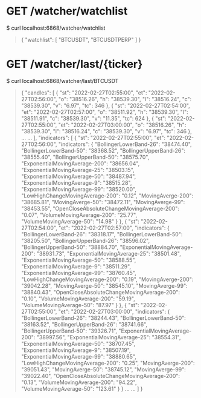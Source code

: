 
# GET /watcher/watchlist
$ curl localhost:6868/watcher/watchlist

> {
>   "watchlist": [
>     "BTCUSDT", "BTCUSDTPERP"
>   ]
> }


# GET /watcher/last/{ticker}
$ curl localhost:6868/watcher/last/BTCUSDT

> {
>   "candles": [
>     {
>       "st": "2022-02-27T02:55:00",
>       "et": "2022-02-27T02:56:00",
>       "o": "38516.26",
>       "h": "38539.30",
>       "l": "38516.24",
>       "c": "38539.30",
>       "v": "6.97",
>       "tc": 346
>     },
>     {
>       "st": "2022-02-27T02:54:00",
>       "et": "2022-02-27T02:57:00",
>       "o": "38511.92",
>       "h": "38539.30",
>       "l": "38511.91",
>       "c": "38539.30",
>       "v": "11.35",
>       "tc": 624
>     },
>     {
>       "st": "2022-02-27T02:55:00",
>       "et": "2022-02-27T03:00:00",
>       "o": "38516.26",
>       "h": "38539.30",
>       "l": "38516.24",
>       "c": "38539.30",
>       "v": "6.97",
>       "tc": 346
>     },
>     ...
>     ...
>   ],
>   "indicators": [
>     {
>       "st": "2022-02-27T02:55:00",
>       "et": "2022-02-27T02:56:00",
>       "indicators": {
>         "BollingerLowerBand-26": "38474.40",
>         "BollingerLowerBand-50": "38368.52",
>         "BollingerUpperBand-26": "38555.40",
>         "BollingerUpperBand-50": "38575.70",
>         "ExponentialMovingAverage-200": "38656.04",
>         "ExponentialMovingAverage-25": "38503.15",
>         "ExponentialMovingAverage-50": "38487.94",
>         "ExponentialMovingAverage-9": "38515.28",
>         "ExponentialMovingAverage-99": "38520.00",
>         "LowHighChangeMovingAverage-200": "0.12",
>         "MovingAverge-200": "38685.81",
>         "MovingAverge-50": "38472.11",
>         "MovingAverge-99": "38453.55",
>         "OpenCloseAbsoluteChangeMovingAverage-200": "0.07",
>         "VolumeMovingAverage-200": "25.77",
>         "VolumeMovingAverage-50": "14.98"
>       }
>     },
>     {
>       "st": "2022-02-27T02:54:00",
>       "et": "2022-02-27T02:57:00",
>       "indicators": {
>         "BollingerLowerBand-26": "38318.17",
>         "BollingerLowerBand-50": "38205.50",
>         "BollingerUpperBand-26": "38596.02",
>         "BollingerUpperBand-50": "38884.70",
>         "ExponentialMovingAverage-200": "38931.73",
>         "ExponentialMovingAverage-25": "38501.48",
>         "ExponentialMovingAverage-50": "38588.55",
>         "ExponentialMovingAverage-9": "38511.29",
>         "ExponentialMovingAverage-99": "38760.45",
>         "LowHighChangeMovingAverage-200": "0.19",
>         "MovingAverge-200": "39042.28",
>         "MovingAverge-50": "38545.10",
>         "MovingAverge-99": "38840.43",
>         "OpenCloseAbsoluteChangeMovingAverage-200": "0.10",
>         "VolumeMovingAverage-200": "59.19",
>         "VolumeMovingAverage-50": "87.97"
>       }
>     },
>     {
>       "st": "2022-02-27T02:55:00",
>       "et": "2022-02-27T03:00:00",
>       "indicators": {
>         "BollingerLowerBand-26": "38244.43",
>         "BollingerLowerBand-50": "38163.52",
>         "BollingerUpperBand-26": "38741.66",
>         "BollingerUpperBand-50": "39326.71",
>         "ExponentialMovingAverage-200": "38997.56",
>         "ExponentialMovingAverage-25": "38554.31",
>         "ExponentialMovingAverage-50": "38707.45",
>         "ExponentialMovingAverage-9": "38507.19",
>         "ExponentialMovingAverage-99": "38880.65",
>         "LowHighChangeMovingAverage-200": "0.25",
>         "MovingAverge-200": "39051.43",
>         "MovingAverge-50": "38745.12",
>         "MovingAverge-99": "39022.40",
>         "OpenCloseAbsoluteChangeMovingAverage-200": "0.13",
>         "VolumeMovingAverage-200": "94.22",
>         "VolumeMovingAverage-50": "123.61"
>       }
>     }
>     ...
>     ...
>   ]
> }

